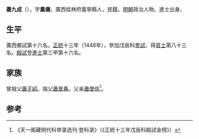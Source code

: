 {{Otheruses|other=名为萧九成的其他人物|萧九成}}

'''蕭九成'''（{{bd|1420年||？}}），字'''鳳儀'''，廣西桂林府義寧縣人，民籍。[[明朝|明朝]]政治人物。進士出身。

== 生平 ==
廣西鄉試第十六名。[[正统_(年号)|正統]]十三年（1448年），參加戊辰科[[會試|會試]]，得[[貢士|貢士]]第八十三名。[[殿試|殿試]]登[[進士|進士]]第三甲第十六名。

== 家族 ==
曾祖父[[蕭子紹|蕭子紹]]。祖父[[蕭景春|蕭景春]]。父亲[[蕭學信|蕭學信]]<ref>《天一阁藏明代科举录选刊·登科录》（《正統十三年戊辰科殿試金榜》）</ref>。

==参考==
{{reflist}}

{{正統十三年戊辰科殿試金榜}}

{{Authority control}}

{{DEFAULTSORT:}}

{{明朝人物小作品}}